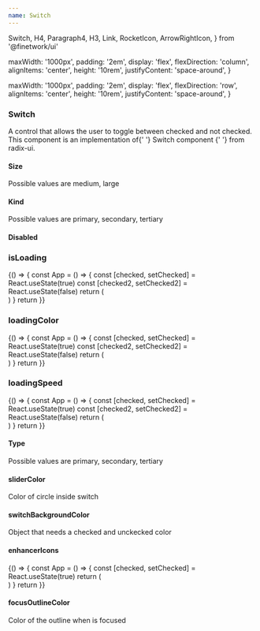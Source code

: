 ```yaml
---
name: Switch
---
```


  Switch,
  H4,
  Paragraph4,
  H3,
  Link,
  RocketIcon,
  ArrowRightIcon,
} from '@finetwork/ui'

  maxWidth: '1000px',
  padding: '2em',
  display: 'flex',
  flexDirection: 'column',
  alignItems: 'center',
  height: '10rem',
  justifyContent: 'space-around',
}

  maxWidth: '1000px',
  padding: '2em',
  display: 'flex',
  flexDirection: 'row',
  alignItems: 'center',
  height: '10rem',
  justifyContent: 'space-around',
}

<div />
<div>
  <H3 font="secondary">Switch</H3>
</div>

<Paragraph4>
  A control that allows the user to toggle between checked and not checked. This
  component is an implementation of{' '}
  <Link
    href="https://www.radix-ui.com/docs/primitives/components/switch"
    target="_blank"
    rel="noopener noreferrer"
  >
    Switch component
  </Link>{' '}
  from radix-ui.
</Paragraph4>

<div>
  <H4 font="secondary">Size</H4>
</div>

<Paragraph4>Possible values are medium, large</Paragraph4>

<Playground>
  <div style={styles}>
    <Switch size="medium" id="chk-1" />
    <Switch size="large" id="chk-2" />
  </div>
</Playground>

<div>
  <H4 font="secondary">Kind</H4>
</div>

<Paragraph4>Possible values are primary, secondary, tertiary</Paragraph4>

<Playground>
  <div style={styles}>
    <Switch id="chk-3" kind="primary" />
    <Switch id="chk-4" kind="secondary" />
    <Switch id="chk-5" kind="tertiary" />
  </div>
</Playground>

<div>
  <H4 font="secondary">Disabled</H4>
</div>

<Playground>
  <div style={styles}>
    <Switch id="chk-30" disabled />
  </div>
</Playground>

<div>
  <H3 font="secondary">isLoading</H3>
</div>

<Playground>
  {() => {
    const App = () => {
      const [checked, setChecked] = React.useState(true)
      const [checked2, setChecked2] = React.useState(false)
      return (
        <div style={styles}>
          <Switch
            size="medium"
            id="chk-6"
            isLoading
            checked={checked}
            handleChange={setChecked}
          />
          <Switch
            size="large"
            id="chk-7"
            isLoading
            checked={checked2}
            handleChange={setChecked2}
          />
        </div>
      )
    }
    return <App />
  }}
</Playground>

<div>
  <H3 font="secondary">loadingColor</H3>
</div>

<Playground>
  {() => {
    const App = () => {
      const [checked, setChecked] = React.useState(true)
      const [checked2, setChecked2] = React.useState(false)
      return (
        <div style={styles}>
          <Switch
            size="medium"
            id="chk-8"
            isLoading
            loadingColor="black"
            checked={checked}
            handleChange={setChecked}
          />
          <Switch
            size="large"
            id="chk-9"
            isLoading
            loadingColor="#5F3DFF"
            checked={checked2}
            handleChange={setChecked2}
          />
        </div>
      )
    }
    return <App />
  }}
</Playground>

<div>
  <H3 font="secondary">loadingSpeed</H3>
</div>

<Playground>
  {() => {
    const App = () => {
      const [checked, setChecked] = React.useState(true)
      const [checked2, setChecked2] = React.useState(false)
      return (
        <div style={styles}>
          <Switch
            size="medium"
            id="chk-10"
            isLoading
            loadingSpeed={1}
            checked={checked}
            handleChange={setChecked}
          />
          <Switch
            size="large"
            id="chk-11"
            isLoading
            loadingSpeed={4}
            checked={checked2}
            handleChange={setChecked2}
          />
        </div>
      )
    }
    return <App />
  }}
</Playground>

<div>
  <H4 font="secondary">Type</H4>
</div>

<Paragraph4>Possible values are primary, secondary, tertiary</Paragraph4>

<Playground>
  <div style={{ ...styles, maxHeigh: 'unset', gap: '0.5rem' }}>
    <Switch id="chk-20" type="standard" />
    <Switch id="chk-21" type="success" />
    <Switch id="chk-23" type="warning" />
    <Switch id="chk-24" type="error" />
    <Switch id="chk-25" type="disabled" />
  </div>
</Playground>

<div>
  <H4 font="secondary">sliderColor</H4>
</div>

<Paragraph4>Color of circle inside switch</Paragraph4>

<Playground>
  <div style={styles}>
    <Switch id="chk-26" sliderColor="yellow" />
  </div>
</Playground>

<div>
  <H4 font="secondary">switchBackgroundColor</H4>
</div>

<Paragraph4>Object that needs a checked and unckecked color</Paragraph4>

<Playground>
  <div style={styles}>
    <Switch
      id="chk-27"
      switchBackgroundColor={{ unchecked: 'red', checked: 'green' }}
    />
  </div>
</Playground>

<div>
  <H4 font="secondary">enhancerIcons</H4>
</div>

<Playground>
  {() => {
    const App = () => {
      const [checked, setChecked] = React.useState(true)
      return (
        <div style={styles}>
          <Switch
            size="large"
            id="chk-28"
            enhancerIcons={{ checked: RocketIcon, unchecked: ArrowRightIcon }}
            checked={checked}
            handleChange={setChecked}
          />
        </div>
      )
    }
    return <App />
  }}
</Playground>

<div>
  <H4 font="secondary">focusOutlineColor</H4>
</div>

<Paragraph4>Color of the outline when is focused</Paragraph4>

<Playground>
  <div style={styles}>
    <Switch id="chk-31" focusOutlineColor="red" />
  </div>
</Playground>
